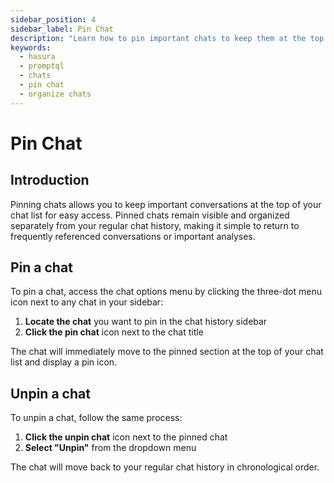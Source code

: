 ```yaml
---
sidebar_position: 4
sidebar_label: Pin Chat
description: "Learn how to pin important chats to keep them at the top of your chat list"
keywords:
  - hasura
  - promptql
  - chats
  - pin chat
  - organize chats
---
```



# Pin Chat

## Introduction

Pinning chats allows you to keep important conversations at the top of your chat list for easy access. Pinned chats
remain visible and organized separately from your regular chat history, making it simple to return to frequently
referenced conversations or important analyses.

## Pin a chat

To pin a chat, access the chat options menu by clicking the three-dot menu icon next to any chat in your sidebar:

1. **Locate the chat** you want to pin in the chat history sidebar
2. **Click the pin chat** icon next to the chat title

<Thumbnail src="/img/promptql-playground/pin-thread-playground.png" alt="Pin Thread Menu Option" />

The chat will immediately move to the pinned section at the top of your chat list and display a pin icon.

<Thumbnail src="/img/promptql-playground/pinned-thread-playground.png" alt="Pinned Thread in Sidebar" />

## Unpin a chat

To unpin a chat, follow the same process:

1. **Click the unpin chat** icon next to the pinned chat
2. **Select "Unpin"** from the dropdown menu

The chat will move back to your regular chat history in chronological order.
